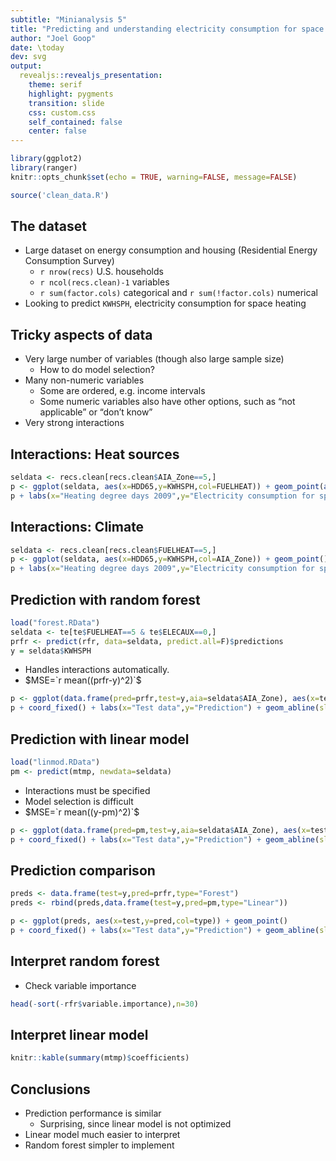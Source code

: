 ```yaml
---
subtitle: "Minianalysis 5"
title: "Predicting and understanding electricity consumption for space heating"
author: "Joel Goop"
date: \today
dev: svg
output:
  revealjs::revealjs_presentation:
    theme: serif
    highlight: pygments
    transition: slide
    css: custom.css
    self_contained: false
    center: false
---
```

```r
library(ggplot2)
library(ranger)
knitr::opts_chunk$set(echo = TRUE, warning=FALSE, message=FALSE)

source('clean_data.R')
```

## The dataset

- Large dataset on energy consumption and housing (Residential Energy Consumption Survey)
    - `r nrow(recs)` U.S. households
    - `r ncol(recs.clean)-1` variables
    - `r sum(factor.cols)` categorical and `r sum(!factor.cols)` numerical
- Looking to predict `KWHSPH`, electricity consumption for space heating


    
## Tricky aspects of data

- Very large number of variables (though also large sample size)
    - How to do model selection?
- Many non-numeric variables
    - Some are ordered, e.g. income intervals
    - Some numeric variables also have other options, such as "not applicable" or "don't know"
- Very strong interactions


## Interactions: Heat sources

```r
seldata <- recs.clean[recs.clean$AIA_Zone==5,]
p <- ggplot(seldata, aes(x=HDD65,y=KWHSPH,col=FUELHEAT)) + geom_point(aes(shape=ELECAUX))
p + labs(x="Heating degree days 2009",y="Electricity consumption for space heating")

```


## Interactions: Climate

```r
seldata <- recs.clean[recs.clean$FUELHEAT==5,]
p <- ggplot(seldata, aes(x=HDD65,y=KWHSPH,col=AIA_Zone)) + geom_point()
p + labs(x="Heating degree days 2009",y="Electricity consumption for space heating")

```

## Prediction with random forest


```r
load("forest.RData")
seldata <- te[te$FUELHEAT==5 & te$ELECAUX==0,]
prfr <- predict(rfr, data=seldata, predict.all=F)$predictions
y = seldata$KWHSPH
```

- Handles interactions automatically.
- $MSE=`r mean((prfr-y)^2)`$


```r
p <- ggplot(data.frame(pred=prfr,test=y,aia=seldata$AIA_Zone), aes(x=test,y=pred,col=aia)) + geom_point()
p + coord_fixed() + labs(x="Test data",y="Prediction") + geom_abline(slope=1,intercept=0,col="#999999")
```

## Prediction with linear model

```r
load("linmod.RData")
pm <- predict(mtmp, newdata=seldata)
```

- Interactions must be specified
- Model selection is difficult
- $MSE=`r mean((y-pm)^2)`$

```r
p <- ggplot(data.frame(pred=pm,test=y,aia=seldata$AIA_Zone), aes(x=test,y=pred,col=aia)) + geom_point()
p + coord_fixed() + labs(x="Test data",y="Prediction") + geom_abline(slope=1,intercept=0,col="#999999")
```


## Prediction comparison

```r
preds <- data.frame(test=y,pred=prfr,type="Forest")
preds <- rbind(preds,data.frame(test=y,pred=pm,type="Linear"))

p <- ggplot(preds, aes(x=test,y=pred,col=type)) + geom_point()
p + coord_fixed() + labs(x="Test data",y="Prediction") + geom_abline(slope=1,intercept=0,col="#999999")

```


## Interpret random forest

- Check variable importance

```r
head(-sort(-rfr$variable.importance),n=30)
```

## Interpret linear model

```r
knitr::kable(summary(mtmp)$coefficients)
```


## Conclusions

- Prediction performance is similar 
    - Surprising, since linear model is not optimized
- Linear model much easier to interpret
- Random forest simpler to implement